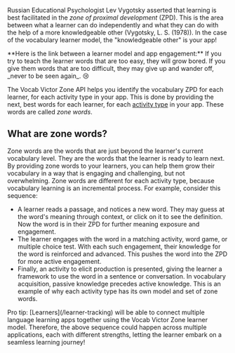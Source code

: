 Russian Educational Psychologist Lev Vygotsky asserted that learning is best facilitated in the _zone of proximal development_ (ZPD). This is the area between what a learner can do independently and what they can do with the help of a more knowledgeable other <Tooltip tip="Mind in Society: The Development of Higher Psychological Processes">(Vygotsky, L. S. (1978))</Tooltip>.
In the case of the vocabulary learner model, the "knowledgeable other" is your app!

<Tip>
  **Here is the link between a learner model and app engagement:** If you try to
  teach the learner words that are too easy, they will grow bored. If you give
  them words that are too difficult, they may give up and wander off, _never to
  be seen again_. 😢
</Tip>

The Vocab Victor Zone API helps you identify the vocabulary ZPD for each learner, for each activity
type in your app. This is done by providing the next, best words for each learner,
for each [activity type](/activity-types) in your app. These words are called _zone words_.

## What are zone words?

Zone words are the words that are just beyond the learner's current vocabulary level. They are the words that the learner is ready to learn next. By providing zone words to your learners, you can help them grow their vocabulary in a way that is engaging and challenging, but not overwhelming. Zone words are different for each activity type, because vocabulary learning is an incremental process. For example, consider this sequence:

- A learner reads a passage, and notices a new word. They may guess at the word's meaning through context, or click on it to see the definition. Now the word is in their ZPD for further meaning exposure and engagement.
- The learner engages with the word in a matching activity, word game, or multiple choice test. With each such engagement, their knowledge for the word is reinforced and advanced. This pushes the word into the ZPD for more active engagement.
- Finally, an activity to elicit production is presented, giving the learner a framework to use the word in a sentence or conversation. In vocabulary acquisition, passive knowledge precedes active knowledge. This is an example of why each activity type has its own model and set of zone words.

<Note>
  Pro tip: [Learners](/learner-tracking) will be able to connect multiple
  language learning apps together using the Vocab Victor Zone learner model.
  Therefore, the above sequence could happen across multiple applications, each
  with different strengths, letting the learner embark on a seamless learning
  journey!
</Note>
